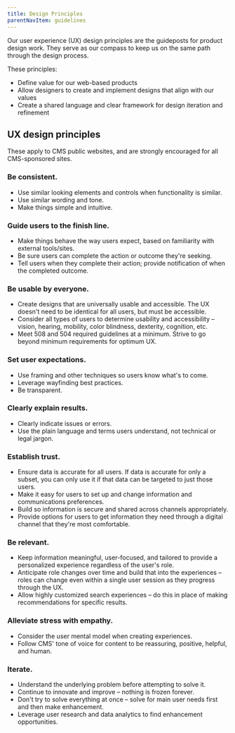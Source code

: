 ```yaml
---
title: Design Principles
parentNavItem: guidelines
---
```


Our user experience (UX) design principles are the guideposts for product design work. They serve as our compass to keep us on the same path through the design process.

These principles:

- Define value for our web-based products
- Allow designers to create and implement designs that align with our values
- Create a shared language and clear framework for design iteration and refinement

## UX design principles

These apply to CMS public websites, and are strongly encouraged for all CMS-sponsored sites.

### Be consistent.

- Use similar looking elements and controls when functionality is similar.
- Use similar wording and tone.
- Make things simple and intuitive.

### Guide users to the finish line.

- Make things behave the way users expect, based on familiarity with external tools/sites.
- Be sure users can complete the action or outcome they're seeking.
- Tell users when they complete their action; provide notification of when the completed outcome.

### Be usable by everyone.

- Create designs that are universally usable and accessible. The UX doesn't need to be identical for all users, but must be accessible.
- Consider all types of users to determine usability and accessibility – vision, hearing, mobility, color blindness, dexterity, cognition, etc.
- Meet 508 and 504 required guidelines at a minimum. Strive to go beyond minimum requirements for optimum UX.

### Set user expectations.

- Use framing and other techniques so users know what's to come.
- Leverage wayfinding best practices.
- Be transparent.

### Clearly explain results.

- Clearly indicate issues or errors.
- Use the plain language and terms users understand, not technical or legal jargon.

### Establish trust.

- Ensure data is accurate for all users. If data is accurate for only a subset, you can only use it if that data can be targeted to just those users.
- Make it easy for users to set up and change information and communications preferences.
- Build so information is secure and shared across channels appropriately.
- Provide options for users to get information they need through a digital channel that they're most comfortable.

### Be relevant.

- Keep information meaningful, user-focused, and tailored to provide a personalized experience regardless of the user's role.
- Anticipate role changes over time and build that into the experiences – roles can change even within a single user session as they progress through the UX.
- Allow highly customized search experiences – do this in place of making recommendations for specific results.

### Alleviate stress with empathy.

- Consider the user mental model when creating experiences.
- Follow CMS' tone of voice for content to be reassuring, positive, helpful, and human.

### Iterate.

- Understand the underlying problem before attempting to solve it.
- Continue to innovate and improve – nothing is frozen forever.
- Don't try to solve everything at once – solve for main user needs first and then make enhancement.
- Leverage user research and data analytics to find enhancement opportunities.
